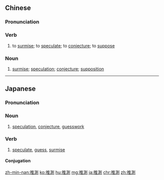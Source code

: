 {{also|推测}}
==Chinese==
{{zh-forms|s=推测}}

===Pronunciation===
{{zh-pron
|m=tuīcè
|c=teoi1 cak1
|h=pfs=chhûi-chhet
|mn=qz:thui-chhiak/tw,xm,zz:thui-chhek/qz:thui-chhak/twvk:chhui-chhek
|cat=v,n
}}

===Verb===
{{zh-verb}}

# to [[surmise]]; to [[speculate]]; to [[conjecture]]; to [[suppose]]

===Noun===
{{zh-noun}}

# [[surmise]]; [[speculation]]; [[conjecture]]; [[supposition]]

----

==Japanese==
{{ja-kanjitab|すい|そく|yomi=on}}

===Pronunciation===
{{ja-pron|すいそく|y=o}}

===Noun===
{{ja-noun|すいそく}}

# [[speculation]], [[conjecture]], [[guesswork]]

===Verb===
{{ja-verb-suru|tr=trans|すいそく}}

# [[speculate]], [[guess]], [[surmise]]
#: {{ja-usex|女性の年齢を'''推測'''する|じょせい の ねんれい を '''すいそく''' する|'''guess''' a woman's age}}

====Conjugation====
{{ja-suru|すいそく}}

[[zh-min-nan:推測]]
[[ko:推測]]
[[hu:推測]]
[[mg:推測]]
[[ja:推測]]
[[chr:推測]]
[[zh:推測]]